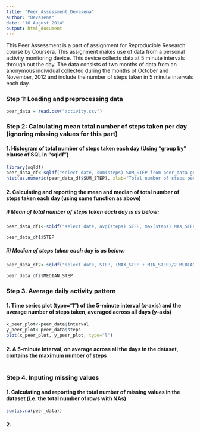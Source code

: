 ```yaml
---
title: "Peer_Assessment_Devasena"
author: "Devasena"
date: "16 August 2014"
output: html_document
---
```


This Peer Assessment is a part of assignment for Reproducible Research course by Coursera. This assignment makes use of data from a personal activity monitoring device. This device collects data at 5 minute intervals through out the day. The data consists of two months of data from an anonymous individual collected during the months of October and November, 2012 and include the number of steps taken in 5 minute intervals each day.

### Step 1: Loading and preprocessing data

```r
peer_data = read.csv("activity.csv")
```

### Step 2: Calculating mean total number of steps taken per day (ignoring missing values for this part)

#### 1. Histogram of total number of steps taken each day (Using "group by" clause of SQL in "sqldf")

```r
library(sqldf)
peer_data_df<-sqldf("select date, sum(steps) SUM_STEP from peer_data group by date")
hist(as.numeric(peer_data_df$SUM_STEP), xlab="Total number of steps per day")
```

#### 2. Calculating and reporting the mean and median of total number of steps taken each day (using same function as above)

##### i) Mean of total number of steps taken each day is as below:

```r
peer_data_df1<-sqldf("select date, avg(steps) STEP, max(steps) MAX_STEP, min(steps) MIN_STEP from peer_data group by date")

peer_data_df1$STEP
```

##### ii) Median of steps taken each day is as below:

```r
peer_data_df2<-sqldf("select date, STEP, (MAX_STEP + MIN_STEP)/2 MEDIAN_STEP from peer_data_df1")

peer_data_df2$MEDIAN_STEP
```

### Step 3. Average daily activity pattern

#### 1. Time series plot (type="l") of the 5-minute interval (x-axis) and the average number of steps taken, averaged across all days (y-axis)

```r
x_peer_plot<-peer_data$interval
y_peer_plot<-peer_data$steps
plot(x_peer_plot, y_peer_plot, type="l")
```

#### 2. A 5-minute interval, on average across all the days in the dataset, contains the maximum number of steps

```r

```

### Step 4. Inputing missing values

#### 1. Calculating and reporting the total number of missing values in the dataset (i.e. the total number of rows with NAs)

```r
sum(is.na(peer_data))
```

#### 2. 
